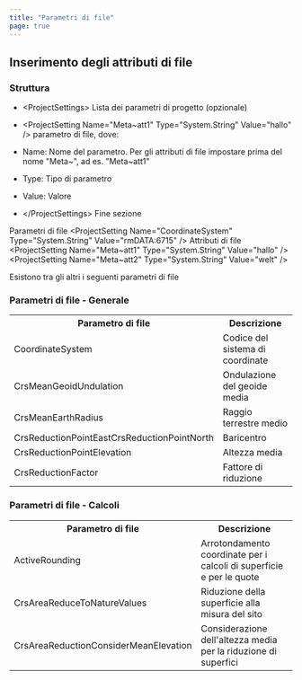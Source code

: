 ```yaml
---
title: "Parametri di file"
page: true
---
```

## Inserimento degli attributi di file

###  Struttura

- <Bold>  &lt;ProjectSettings&gt; </Bold>  Lista dei parametri di progetto (opzionale)

- <Bold> &lt;ProjectSetting Name=&quot;Meta~att1&quot; Type=&quot;System.String&quot; Value=&quot;hallo&quot; /&gt; </Bold>   parametro di file, dove:

- <Bold> Name: </Bold>  Nome del parametro. Per gli attributi di file impostare prima del nome &quot;Meta~&quot;, ad es. &quot;Meta~att1&quot;

- <Bold> Type: </Bold>  Tipo di parametro

- <Bold> Value: </Bold>  Valore



- <Bold> &lt;/ProjectSettings&gt; </Bold>  Fine sezione




<Info>
    
 <Bold> Parametri di file </Bold> 
    &lt;ProjectSetting Name=&quot;CoordinateSystem&quot; Type=&quot;System.String&quot; Value=&quot;rmDATA:6715&quot; /&gt;
 <Bold> Attributi di file </Bold> 
&lt;ProjectSetting Name=&quot;Meta~att1&quot; Type=&quot;System.String&quot; Value=&quot;hallo&quot; /&gt;
&lt;ProjectSetting Name=&quot;Meta~att2&quot; Type=&quot;System.String&quot; Value=&quot;welt&quot; /&gt;
</Info>


Esistono tra gli altri i seguenti parametri di file
### Parametri di file - Generale
<table>
<tr><th>Parametro di file</th>
<th>Descrizione</th>
</tr>
<tr><td>CoordinateSystem</td>
<td>Codice del sistema di coordinate</td>
</tr>
<tr><td>CrsMeanGeoidUndulation</td>
<td>Ondulazione del geoide media</td>
</tr>
<tr><td>CrsMeanEarthRadius</td>
<td>Raggio terrestre medio</td>
</tr>
<tr><td>CrsReductionPointEastCrsReductionPointNorth</td>
<td>Baricentro</td>
</tr>
<tr><td>CrsReductionPointElevation</td>
<td>Altezza media</td>
</tr>
<tr><td>CrsReductionFactor</td>
<td>Fattore di riduzione</td>
</tr>
</table>


### Parametri di file - Calcoli
<table>
<tr><th>Parametro di file</th>
<th>Descrizione</th>
</tr>
<tr><td>ActiveRounding</td>
<td>Arrotondamento coordinate per i calcoli di superficie e per le quote</td>
</tr>
<tr><td>CrsAreaReduceToNatureValues</td>
<td>Riduzione della superficie alla misura del sito</td>
</tr>
<tr><td>CrsAreaReductionConsiderMeanElevation</td>
<td>Considerazione dell&#39;altezza media per la riduzione di superfici</td>
</tr>
</table>
